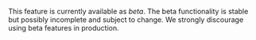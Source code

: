 <Note title="Beta feature">

This feature is currently available as _beta_. The beta functionality is stable
but possibly incomplete and subject to change. We strongly discourage using beta
features in production.

</Note>